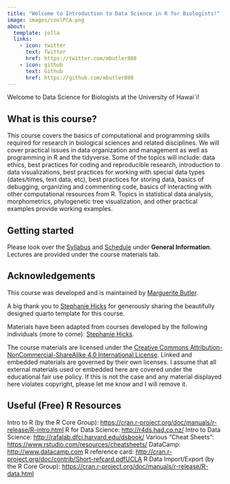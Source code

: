 ```yaml
---
title: "Welcome to Introduction to Data Science in R for Biologists!"
image: images/coolPCA.png
about:
  template: jolla
  links:
    - icon: twitter
      text: Twitter
      href: https://twitter.com/mbutler808
    - icon: github
      text: Github
      href: https://github.com/mbutler808
---
```


Welcome to Data Science for Biologists at the University of Hawai`i!

## What is this course?

This course covers the basics of computational and programming skills required for research in biological sciences and related disciplines. We will cover practical issues in data organization and management as well as programming in R and the tidyverse. Some of the topics will include: data ethics, best practices for coding and reproducible research, introduction to data visualizations, best practices for working with special data types (dates/times, text data, etc), best practices for storing data, basics of debugging, organizing and commenting code, basics of interacting with other computational resources from R. Topics in statistical data analysis, morphometrics, phylogenetic tree visualization, and other practical examples provide working examples.


## Getting started

Please look over the [Syllabus](syllabus.qmd) and [Schedule](schedule.qmd) under **General Information**. Lectures are provided under the course materials tab.

## Acknowledgements

This course was developed and is maintained by [Marguerite Butler](https://butlerlab.org).

A big thank you to [Stephanie Hicks](https://www.stephaniehicks.com) for generously sharing the beautifully designed quarto template for this course.

Materials have been adapted from courses developed by the following individuals (more to come): [Stephanie Hicks](https://www.stephaniehicks.com).

The course materials are licensed under the [Creative Commons Attribution-NonCommercial-ShareAlike 4.0 International License](https://creativecommons.org/licenses/by-nc-sa/4.0/). Linked and embedded materials are governed by their own licenses. I assume that all external materials used or embedded here are covered under the educational fair use policy. If this is not the case and any material displayed here violates copyright, please let me know and I will remove it.

## Useful (Free) R Resources

Intro to R (by the R Core Group): <https://cran.r-project.org/doc/manuals/r-release/R-intro.html>
R for Data Science: <http://r4ds.had.co.nz/>
Intro to Data Science: <http://rafalab.dfci.harvard.edu/dsbook/>
Various “Cheat Sheets”: <https://www.rstudio.com/resources/cheatsheets/>
DataCamp: <http://www.datacamp.com>
R reference card: <http://cran.r-project.org/doc/contrib/Short-refcard.pdfUCLA>
R Data Import/Export (by the R Core Group): <https://cran.r-project.org/doc/manuals/r-release/R-data.html>
